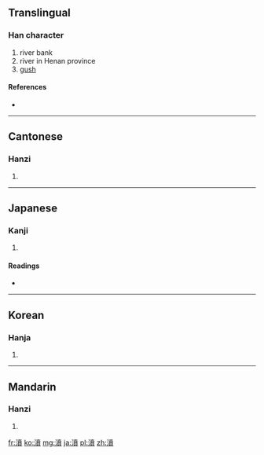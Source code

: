 ==Translingual==

===Han character===
{{Han char|rn=85|rad=水|as=13|sn=16|four=3418<sub>6</sub>|canj=水十廿金 (EJTC)}}

# river bank
# river in Henan province
# [[gush]]

====References====
* {{Han ref|kx=0654.250|dkj=18446|dj=1065.030|hdz=31735.020|uh=6FC6|ud=28614|bh=E5FD|bd=58877}}

----

==Cantonese==

===Hanzi===
{{yue-hanzi|jyut=|y=fan4}}

# {{defn|Cantonese|sort=水13}}

----

==Japanese==

===Kanji===
{{ja-kanji|grade=|rs=水13}}

# {{defn|Japanese|sort=水13}}

====Readings====
* {{ja-readings|on=[[ふん]] (fun), [[ほん]] (hon)|kun=[[わく]] (waku), [[ほとり]] (hotori)}}

----

==Korean==

===Hanja===
{{ko-hanja|hangeul=분|eumhun=|rv=bun|mr=pun|y=pun}}

# {{defn|Korean|sort=水13}}

----

==Mandarin==

===Hanzi===
{{cmn-hanzi|pin=[[fén]] ([[fen2]])|wg=fen<sup>2</sup>}}

# {{defn|Mandarin|sort=水13}}

[[fr:濆]]
[[ko:濆]]
[[mg:濆]]
[[ja:濆]]
[[pl:濆]]
[[zh:濆]]